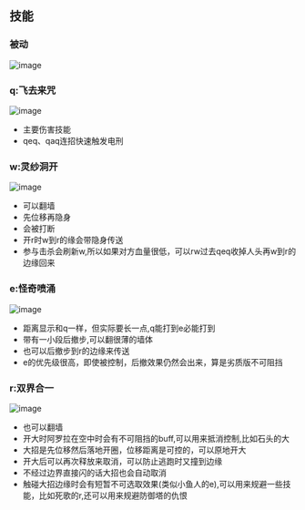 ## 技能

### 被动

![image](https://github.com/cruldra/picx-images-hosting/raw/master/image.60un7zug32.webp)

### q:飞去来咒

![image](https://github.com/cruldra/picx-images-hosting/raw/master/image.eswu4ulp7.webp)

* 主要伤害技能
* qeq、qaq连招快速触发电刑


### w:灵纱洞开

![image](https://github.com/cruldra/picx-images-hosting/raw/master/image.99tr4njyoe.webp) 

* 可以翻墙
* 先位移再隐身
* 会被打断
* 开r时w到r的缘会带隐身传送
* 参与击杀会刷新w,所以如果对方血量很低，可以rw过去qeq收掉人头再w到r的边缘回来

### e:怪奇喷涌

![image](https://github.com/cruldra/picx-images-hosting/raw/master/image.1ovu0gdcak.webp)

* 距离显示和q一样，但实际要长一点,q能打到e必能打到
* 带有一小段后撤步,可以翻很薄的墙体
* 也可以后撤步到r的边缘来传送
* e的优先级很高，即使被控制，后撤效果仍然会出来，算是劣质版不可阻挡

### r:双界合一

![image](https://github.com/cruldra/picx-images-hosting/raw/master/image.1vz1vvzuzb.webp) 

* 也可以翻墙
* 开大时阿罗拉在空中时会有不可阻挡的buff,可以用来抵消控制,比如石头的大
* 大招是先位移然后落地开圈，位移距离是可控的，可以原地开大
* 开大后可以再次释放来取消，可以防止逃跑时又撞到边缘
* 不经过边界直接闪的话大招也会自动取消
* 触碰大招边缘时会有短暂不可选取效果(类似小鱼人的e),可以用来规避一些技能，比如死歌的r,还可以用来规避防御塔的仇恨